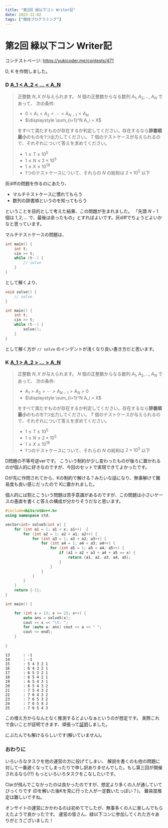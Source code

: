 ```yaml
---
title: "第2回 緑以下コン Writer記"
date: 2023-12-02
tags: ["競技プログラミング"]
---
```


# 第2回 緑以下コン Writer記


コンテストページ: https://yukicoder.me/contests/471

D, K を作問しました。

### D [A_1 &lt; A_2 &lt; ... &lt; A_N](https://yukicoder.me/problems/no/2560)

> 正整数 $N, X$ が与えられます。 $N$ 個の正整数からなる数列 $A_1, A_2, \ldots, A_N$ であって、
> 次の条件:
> - $0 < A_1 < A_2 < \cdots < A_{N-1} < A_N$
> - $\displaystyle \sum_{i=1}^N A_i = X$
>
> をすべて満たすものが存在するか判定してください。存在するなら**辞書順最小**のものを1つ出力してください。
> $T$ 個のテストケースが与えられるので、それぞれについて答えを求めてください。
> - $1 \le T \le 10^5$
> - $1 \le N \le 2 \times 10^5$
> - $1 \le X \le 10^{18}$
> - 1つのテストケースについて、それらの $N$ の総和は $2 \times 10^5$ 以下

灰diffの問題を作るのにあたり、
- マルチテストケースに慣れてもらう
- 数列の辞書順というのを知ってもらう

ということを目的として考えた結果、この問題が生まれました。
「先頭 $N - 1$ 個は $1, 2, ...$ で、最後は余ったもの」とすればよいです。灰diffでちょうどよいかなと思っています。

マルチテストケースの問題は、
```cpp
int main() {
    int t;
    cin >> t;
    while (t--) {
        // solve
    }
}
```
として解くより、
```cpp
void solve() {
    // solve
}

int main() {
    int t;
    cin >> t;
    while (t--) {
        solve();
    }
}
```

として解く方が <code>// solve</code> のインデントが浅くなり良い書き方だと思います。

### K [A_1 &gt; A_2 &gt; ... &gt; A_N](https://yukicoder.me/problems/no/2567)

> 正整数 $N, X$ が与えられます。 $N$ 個の正整数からなる数列 $A_1, A_2, \ldots, A_N$ であって、
> 次の条件:
> - $A_1 > A_2 > \cdots > A_{N-1} > A_N > 0$
> - $\displaystyle \sum_{i=1}^N A_i = X$
>
> をすべて満たすものが存在するか判定してください。存在するなら**辞書順最小**のものを1つ出力してください。
> $T$ 個のテストケースが与えられるので、それぞれについて答えを求めてください。
> - $1 \le T \le 10^5$
> - $1 \le N \le 2 \times 10^5$
> - $1 \le X \le 10^{18}$
> - 1つのテストケースについて、それらの $N$ の総和は $2 \times 10^5$ 以下

D問題の不等号逆verです。
こういう制約が少し変わったものが後ろに置かれるのが個人的に好きなのですが、今回のセットで実現できてよかったです。

Dが先に作問されてから、Kの制約で解ける？みたいな話になり、無事解けて難易度も良い感じだったので
Kに置かれました。

個人的には割とこういう問題は苦手意識があるのですが、この問題は小さいケースの愚直を書くと答えの構成が分かりそうだなと思います。

```cpp
#include<bits/stdc++.h>
using namespace std;

vector<int> solve5(int x) {
    for (int a1 = 1; a1 < x; a1++)  {
        for (int a2 = 1; a2 < a1; a2++) {
            for (int a3 = 1; a3 < a2; a3++) {
                for (int a4 = 1; a4 < a3; a4++) {
                    for (int a5 = 1; a5 < a4; a5++) {
                        if (a1 + a2 + a3 + a4 + a5 == x) {
                            return {a1, a2, a3, a4, a5};
                        }
                    }
                }
            }
        }
    }
    return {-1};
}

int main() {

    for (int x = 13; x <= 25; x++) {
        auto ans = solve5(x);
        cout << x << "\t: ";
        for (auto a: ans) cout << a << " ";
        cout << endl;
    }
    
}
```

```
13      : -1 
14      : -1 
15      : 5 4 3 2 1 
16      : 6 4 3 2 1 
17      : 6 5 3 2 1 
18      : 6 5 4 2 1 
19      : 6 5 4 3 1 
20      : 6 5 4 3 2 
21      : 7 5 4 3 2 
22      : 7 6 4 3 2 
23      : 7 6 5 3 2 
24      : 7 6 5 4 2 
25      : 7 6 5 4 3 
```

この増え方からなんとなく推測するとよいなぁというのが想定です。
実際これで良いことが証明できます、頑張って[証明](https://yukicoder.me/problems/no/2567/editorial)しました。 

にぶたんでも解けるらしいです(解いていません)。


### おわりに

いろいろなタスクを他の運営の方に投げてしまい、
解説を書くのも他の問題に対して一番遅くなってしまったりで申し訳ありませんでした。もし第三回が開催されるなら(!?)
もっといろいろタスクをこなしたいです。

Clarが飛んでこなかったのは良かったのですが、想定より多くの人が通していてびっくりです
(Dを解いた後Kを見に行った人が一定数いたっぽい？)。
難易度推定は難しいですね。

オンサイトの運営にかかわるのは初めてでしたが、無事多くの人に楽しんでもらえたようで良かったです。
運営の皆さん、緑以下コンに参加してくれた方々ありがとうございました！